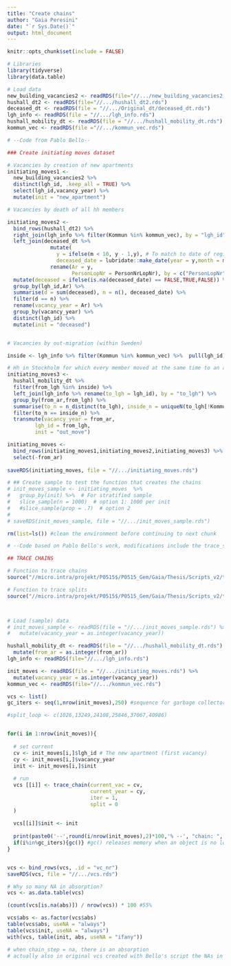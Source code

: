---
title: "Create chains"
author: "Gaia Peresini"
date: "`r Sys.Date()`"
output: html_document
---

```{r setup, include=FALSE}
knitr::opts_chunk$set(include = FALSE)
```

```{r}
# Libraries
library(tidyverse)
library(data.table)
```

```{r}
# Load data
new_building_vacancies2 <- readRDS(file="//.../new_building_vacancies2.rds")
hushall_dt2 <- readRDS(file="//.../hushall_dt2.rds")
deceased_dt <- readRDS(file = "//.../Original_dt/deceased_dt.rds")
lgh_info <- readRDS(file = "//.../lgh_info.rds")
hushall_mobility_dt <- readRDS(file = "//.../hushall_mobility_dt.rds")
kommun_vec <- readRDS(file ="//.../kommun_vec.rds")

```


```{r}
# --Code from Pablo Bello--

### Create initiating moves dataset

# Vacancies by creation of new apartments
initiating_moves1 <-
  new_building_vacancies2 %>%
  distinct(lgh_id, .keep_all = TRUE) %>%
  select(lgh_id,vacancy_year) %>%
  mutate(init = "new_apartment") 

# Vacancies by death of all hh members

initiating_moves2 <-
  bind_rows(hushall_dt2) %>%
  right_join(lgh_info %>% filter(Kommun %in% kommun_vec), by = "lgh_id") %>%
  left_join(deceased_dt %>%
              mutate(
                y = ifelse(m < 10, y - 1,y), # To match to date of register (October?)
                deceased_date = lubridate::make_date(year = y,month = m)) %>%
              rename(Ar = y,
                     PersonLopNr = PersonNrLopNr), by = c("PersonLopNr","Ar")) %>%
  mutate(deceased = ifelse(is.na(deceased_date) == FALSE,TRUE,FALSE)) %>%
  group_by(lgh_id,Ar) %>%
  summarise(d = sum(deceased), n = n(), deceased_date) %>%
  filter(d == n) %>%
  rename(vacancy_year = Ar) %>%
  group_by(vacancy_year) %>%
  distinct(lgh_id) %>% 
  mutate(init = "deceased")  


# Vacancies by out-migration (within Sweden)

inside <- lgh_info %>% filter(Kommun %in% kommun_vec) %>%  pull(lgh_id)

# Hh in Stockholm for which every member moved at the same time to an apartment outside
initiating_moves3 <-
  hushall_mobility_dt %>%
  filter(from_lgh %in% inside) %>%
  left_join(lgh_info %>% rename(to_lgh = lgh_id), by = "to_lgh") %>%
  group_by(from_ar,from_lgh) %>%
  summarise(to_n = n_distinct(to_lgh), inside_n = uniqueN(to_lgh[!Kommun %in% kommun_vec])) %>%
  filter(to_n == inside_n) %>%
  transmute(vacancy_year = from_ar,
         lgh_id = from_lgh,
         init = "out_move")

initiating_moves <-
  bind_rows(initiating_moves1,initiating_moves2,initiating_moves3) %>%
  select(-from_ar) 
  
saveRDS(initiating_moves, file = "//.../initiating_moves.rds")

# ## Create sample to test the function that creates the chains
# init_moves_sample <- initiating_moves  %>%
#   group_by(init) %>%  # For stratified sample
#   slice_sample(n = 1000)  # option 1: 1000 per init
#   #slice_sample(prop = .7)  # option 2
#
# saveRDS(init_moves_sample, file = "//.../init_moves_sample.rds")

rm(list=ls()) #clean the environment before continuing to next chunk

```


```{r}
# --Code based on Pablo Bello's work, modifications include the trace_splits_function--

## TRACE CHAINS

# Function to trace chains
source("//micro.intra/projekt/P0515$/P0515_Gem/Gaia/Thesis/Scripts_v2/trace_chain_function.R")

# Function to trace splits
source("//micro.intra/projekt/P0515$/P0515_Gem/Gaia/Thesis/Scripts_v2/trace_splits_function.R")



# Load (sample) data
# init_moves_sample <- readRDS(file = "//.../init_moves_sample.rds") %>%
#   mutate(vacancy_year = as.integer(vacancy_year))

hushall_mobility_dt <- readRDS(file = "//.../hushall_mobility_dt.rds") %>%
  mutate(from_ar = as.integer(from_ar))
lgh_info <- readRDS(file="//.../lgh_info.rds")

init_moves <- readRDS(file = "//.../initiating_moves.rds") %>%
  mutate(vacancy_year = as.integer(vacancy_year))
kommun_vec <- readRDS(file="//.../kommun_vec.rds")

vcs <- list()
gc_iters <- seq(1,nrow(init_moves),250) #sequence for garbage collector function gc()

#split_loop <- c(1026,13249,24108,25846,37067,40986)


for(i in 1:nrow(init_moves)){
  
  # set current
  cv <- init_moves[i,]$lgh_id # The new apartment (first vacancy)
  cy <- init_moves[i,]$vacancy_year
  init <- init_moves[i,]$init
  
  # run
  vcs [[i]] <- trace_chain(current_vac = cv, 
                           current_year = cy,
                           iter = 1,
                           split = 0
  )
  
  vcs[[i]]$init <- init   
  
  print(paste0('--',round(i/nrow(init_moves),2)*100,'% --', "chain: ", i))
  if(i%in%gc_iters){gc()} #gc() releases memory when an object is no longer used
}


vcs <- bind_rows(vcs, .id = "vc_nr") 
saveRDS(vcs, file = "//.../vcs.rds")


```

```{r}
# Why so many NA in absorption?
vcs <- as.data.table(vcs)

(count(vcs[is.na(abs)]) / nrow(vcs)) * 100 #55%

vcs$abs <- as.factor(vcs$abs)
table(vcs$abs, useNA = "always")
table(vcs$init, useNA = "always")
with(vcs, table(init, abs, useNA = "ifany"))

# when chain_step = na, there is an absorption
# actually also in original vcs created with Bello's script the NAs in absorption are 55%

```
